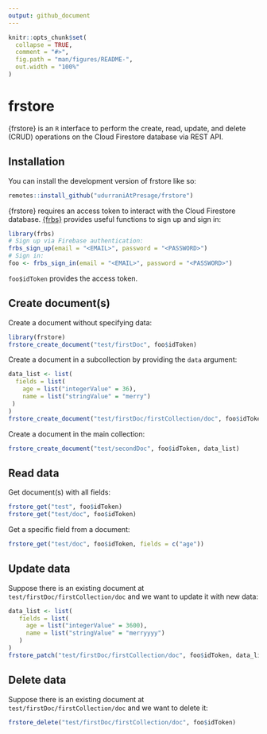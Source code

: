 ```yaml
---
output: github_document
---
```


<!-- README.md is generated from README.Rmd. Please edit that file -->

```r
knitr::opts_chunk$set(
  collapse = TRUE,
  comment = "#>",
  fig.path = "man/figures/README-",
  out.width = "100%"
)
```

# frstore

<!-- badges: start -->
<!-- badges: end -->

{frstore} is an `R` interface to perform the create, read, update, and delete (CRUD) operations on the Cloud Firestore database via REST API.

## Installation

You can install the development version of frstore like so:

```r
remotes::install_github("udurraniAtPresage/frstore")
```

{frstore} requires an access token to interact with the Cloud Firestore database. [{frbs}](https://github.com/kennedymwavu/frbs/tree/main) provides useful functions to sign up and sign in:

```r
library(frbs)
# Sign up via Firebase authentication:
frbs_sign_up(email = "<EMAIL>", password = "<PASSWORD>")
# Sign in:
foo <- frbs_sign_in(email = "<EMAIL>", password = "<PASSWORD>")
```

`foo$idToken` provides the access token.

## Create document(s)

Create a document without specifying data:

```r
library(frstore)
frstore_create_document("test/firstDoc", foo$idToken)
```

Create a document in a subcollection by providing the `data` argument: 

```r
data_list <- list(
  fields = list(
    age = list("integerValue" = 36),
    name = list("stringValue" = "merry")
 )
)
frstore_create_document("test/firstDoc/firstCollection/doc", foo$idToken, data_list)
```

Create a document in the main collection:

```r
frstore_create_document("test/secondDoc", foo$idToken, data_list)
```

## Read data

Get document(s) with all fields:

```r
frstore_get("test", foo$idToken)
frstore_get("test/doc", foo$idToken)
```

Get a specific field from a document:

```r
frstore_get("test/doc", foo$idToken, fields = c("age"))
```


## Update data

Suppose there is an existing document at `test/firstDoc/firstCollection/doc` and we want to update it with new data:

```r
data_list <- list(
   fields = list(
     age = list("integerValue" = 3600),
     name = list("stringValue" = "merryyyy")
   )
)
frstore_patch("test/firstDoc/firstCollection/doc", foo$idToken, data_list)
```


## Delete data

Suppose there is an existing document at `test/firstDoc/firstCollection/doc` and we want to delete it:

```r
frstore_delete("test/firstDoc/firstCollection/doc", foo$idToken)
```

